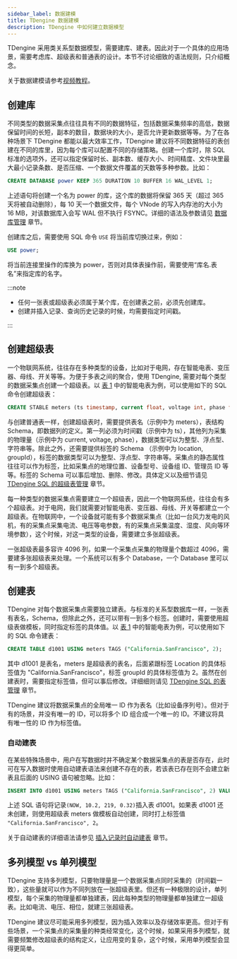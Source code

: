 ```yaml
---
sidebar_label: 数据建模
title: TDengine 数据建模
description: TDengine 中如何建立数据模型
---
```


TDengine 采用类关系型数据模型，需要建库、建表。因此对于一个具体的应用场景，需要考虑库、超级表和普通表的设计。本节不讨论细致的语法规则，只介绍概念。

关于数据建模请参考[视频教程](https://www.taosdata.com/blog/2020/11/11/1945.html)。

## 创建库

不同类型的数据采集点往往具有不同的数据特征，包括数据采集频率的高低，数据保留时间的长短，副本的数目，数据块的大小，是否允许更新数据等等。为了在各种场景下 TDengine 都能以最大效率工作，TDengine 建议将不同数据特征的表创建在不同的库里，因为每个库可以配置不同的存储策略。创建一个库时，除 SQL 标准的选项外，还可以指定保留时长、副本数、缓存大小、时间精度、文件块里最大最小记录条数、是否压缩、一个数据文件覆盖的天数等多种参数。比如：

```sql
CREATE DATABASE power KEEP 365 DURATION 10 BUFFER 16 WAL_LEVEL 1;
```

上述语句将创建一个名为 power 的库，这个库的数据将保留 365 天（超过 365 天将被自动删除），每 10 天一个数据文件，每个 VNode 的写入内存池的大小为 16 MB，对该数据库入会写 WAL 但不执行 FSYNC。详细的语法及参数请见 [数据库管理](../../taos-sql/database) 章节。

创建库之后，需要使用 SQL 命令 `USE` 将当前库切换过来，例如：

```sql
USE power;
```

将当前连接里操作的库换为 power，否则对具体表操作前，需要使用“库名.表名”来指定库的名字。

:::note

- 任何一张表或超级表必须属于某个库，在创建表之前，必须先创建库。
- 创建并插入记录、查询历史记录的时候，均需要指定时间戳。

:::

## 创建超级表

一个物联网系统，往往存在多种类型的设备，比如对于电网，存在智能电表、变压器、母线、开关等等。为便于多表之间的聚合，使用 TDengine, 需要对每个类型的数据采集点创建一个超级表。以 [表 1](../../concept) 中的智能电表为例，可以使用如下的 SQL 命令创建超级表：

```sql
CREATE STABLE meters (ts timestamp, current float, voltage int, phase float) TAGS (location binary(64), groupId int);
```

与创建普通表一样，创建超级表时，需要提供表名（示例中为 meters），表结构 Schema，即数据列的定义。第一列必须为时间戳（示例中为 ts），其他列为采集的物理量（示例中为 current, voltage, phase），数据类型可以为整型、浮点型、字符串等。除此之外，还需要提供标签的 Schema （示例中为 location, groupId），标签的数据类型可以为整型、浮点型、字符串等。采集点的静态属性往往可以作为标签，比如采集点的地理位置、设备型号、设备组 ID、管理员 ID 等等。标签的 Schema 可以事后增加、删除、修改。具体定义以及细节请见 [TDengine SQL 的超级表管理](../../taos-sql/stable) 章节。

每一种类型的数据采集点需要建立一个超级表，因此一个物联网系统，往往会有多个超级表。对于电网，我们就需要对智能电表、变压器、母线、开关等都建立一个超级表。在物联网中，一个设备就可能有多个数据采集点（比如一台风力发电的风机，有的采集点采集电流、电压等电参数，有的采集点采集温度、湿度、风向等环境参数），这个时候，对这一类型的设备，需要建立多张超级表。

一张超级表最多容许 4096 列，如果一个采集点采集的物理量个数超过 4096，需要建多张超级表来处理。一个系统可以有多个 Database，一个 Database 里可以有一到多个超级表。

## 创建表

TDengine 对每个数据采集点需要独立建表。与标准的关系型数据库一样，一张表有表名，Schema，但除此之外，还可以带有一到多个标签。创建时，需要使用超级表做模板，同时指定标签的具体值。以 [表 1](../../concept) 中的智能电表为例，可以使用如下的 SQL 命令建表：

```sql
CREATE TABLE d1001 USING meters TAGS ("California.SanFrancisco", 2);
```

其中 d1001 是表名，meters 是超级表的表名，后面紧跟标签 Location 的具体标签值为 "California.SanFrancisco"，标签 groupId 的具体标签值为 2。虽然在创建表时，需要指定标签值，但可以事后修改。详细细则请见 [TDengine SQL 的表管理](../../taos-sql/table) 章节。

TDengine 建议将数据采集点的全局唯一 ID 作为表名（比如设备序列号）。但对于有的场景，并没有唯一的 ID，可以将多个 ID 组合成一个唯一的 ID。不建议将具有唯一性的 ID 作为标签值。

### 自动建表

在某些特殊场景中，用户在写数据时并不确定某个数据采集点的表是否存在，此时可在写入数据时使用自动建表语法来创建不存在的表，若该表已存在则不会建立新表且后面的 USING 语句被忽略。比如：

```sql
INSERT INTO d1001 USING meters TAGS ("California.SanFrancisco", 2) VALUES (NOW, 10.2, 219, 0.32);
```

上述 SQL 语句将记录`(NOW, 10.2, 219, 0.32)`插入表 d1001。如果表 d1001 还未创建，则使用超级表 meters 做模板自动创建，同时打上标签值 `"California.SanFrancisco", 2`。

关于自动建表的详细语法请参见 [插入记录时自动建表](../../taos-sql/insert#插入记录时自动建表) 章节。

## 多列模型 vs 单列模型

TDengine 支持多列模型，只要物理量是一个数据采集点同时采集的（时间戳一致），这些量就可以作为不同列放在一张超级表里。但还有一种极限的设计，单列模型，每个采集的物理量都单独建表，因此每种类型的物理量都单独建立一超级表。比如电流、电压、相位，就建三张超级表。

TDengine 建议尽可能采用多列模型，因为插入效率以及存储效率更高。但对于有些场景，一个采集点的采集量的种类经常变化，这个时候，如果采用多列模型，就需要频繁修改超级表的结构定义，让应用变的复杂，这个时候，采用单列模型会显得更简单。
